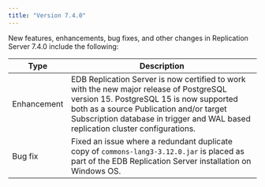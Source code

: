 ```yaml
---
title: "Version 7.4.0"
---
```



New features, enhancements, bug fixes, and other changes in Replication Server 7.4.0 include the following:

| Type    | Description |
| ------- |------------ |
| Enhancement  | EDB Replication Server is now certified to work with the new major release of PostgreSQL version 15. PostgreSQL 15 is now supported both as a source Publication and/or target Subscription database in trigger and WAL based replication cluster configurations.  |
| Bug fix      | Fixed an issue where a redundant duplicate copy of `commons-lang3-3.12.0.jar` is placed as part of the EDB Replication Server installation on Windows OS. |
